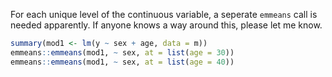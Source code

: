 For each unique level of the continuous variable, a seperate `emmeans` call is needed apparently. If anyone knows a way around this, please let me know.

```r
summary(mod1 <- lm(y ~ sex + age, data = m))
emmeans::emmeans(mod1, ~ sex, at = list(age = 30))
emmeans::emmeans(mod1, ~ sex, at = list(age = 40))
```